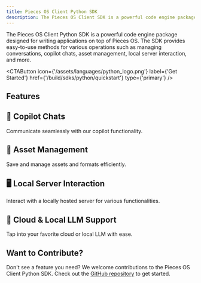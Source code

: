 ```yaml
---
title: Pieces OS Client Python SDK
description: The Pieces OS Client SDK is a powerful code engine package designed for writing applications on top of Pieces OS.
---
```



The Pieces OS Client Python SDK is a powerful code engine package designed for writing applications on top of Pieces OS. The SDK provides easy-to-use methods for various operations such as managing conversations, copilot chats, asset management, local server interaction, and more.

<CTAButton icon={'/assets/languages/python_logo.png'} label={'Get Started'} href={'/build/sdks/python/quickstart'} type={'primary'} />

## Features

<Grid cols={2}>
  <div className={'grid-card'}>
    <h2>🤖 Copilot Chats</h2>
    <p>Communicate seamlessly with our copilot functionality.</p>
  </div>
  <div className={'grid-card'}>
    <h2>📁 Asset Management</h2>
    <p>Save and manage assets and formats efficiently.</p>
  </div>
  <div className={'grid-card'}>
    <h2>🖥 Local Server Interaction</h2>
    <p>Interact with a locally hosted server for various functionalities.</p>
  </div>
  <div className={'grid-card'}>
    <h2>🧠 Cloud & Local LLM Support</h2>
    <p>Tap into your favorite cloud or local LLM with ease.</p>
  </div>
</Grid>

## Want to Contribute?

Don't see a feature you need? We welcome contributions to the Pieces OS Client Python SDK. Check out the [GitHub repository](https://github.com/pieces-app/pieces-os-client-sdk-for-python) to get started.